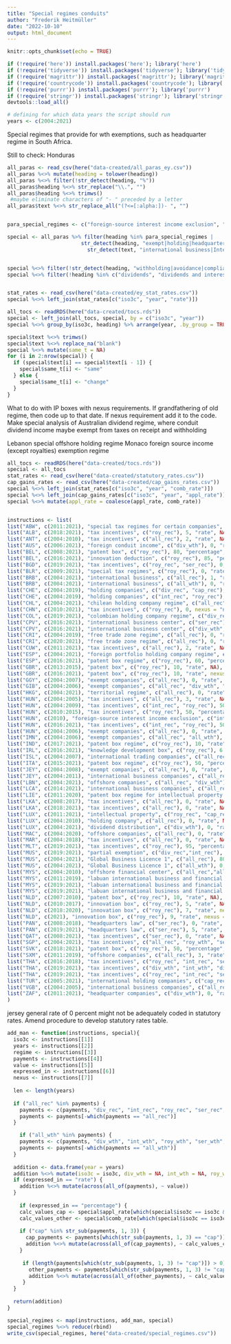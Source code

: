 ```yaml
---
title: "Special regimes conduits"
author: "Frederik Heitmüller"
date: "2022-10-10"
output: html_document
---
```


```r
knitr::opts_chunk$set(echo = TRUE)

if (!require('here')) install.packages('here'); library('here') 
if (!require('tidyverse')) install.packages('tidyverse'); library('tidyverse') 
if (!require('magrittr')) install.packages('magrittr'); library('magrittr') 
if (!require('countrycode')) install.packages('countrycode'); library('countrycode') 
if (!require('purrr')) install.packages('purrr'); library('purrr') 
if (!require('stringr')) install.packages('stringr'); library('stringr') 
devtools::load_all()

# defining for which data years the script should run
years <- c(2004:2021)
```


Special regimes that provide for wth exemptions, such as headquarter regime in South Africa. 

Still to check: Honduras
```r
all_paras <- read_csv(here("data-created/all_paras_ey.csv"))
all_paras %<>% mutate(heading = tolower(heading))
all_paras %<>% filter(!str_detect(heading, "%"))
all_paras$heading %<>% str_replace("\\.", "") 
all_paras$heading %<>% trimws()
 #maybe eliminate characters of "- " preceded by a letter
all_paras$text %<>% str_replace_all("(?<=[:alpha:])- ", "")


para_special_regimes <- c("foreign-source interest income exclusion", "foreign derived intangible income and global intangible low-taxed income deduction", "incentives for hub services", "incentives",  "intellectual property", "knowledge development box",  "non-domicile rule", "other tax benefits", "tax incentives")

special <- all_paras %>% filter(heading %in% para_special_regimes | 
                        str_detect(heading, "exempt|holding|headquarter|international|regime|box|conduit|intermediate|vehicle|offshore|zone|innovation") |
                          str_detect(text, "international business|International Business"))


special %<>% filter(!str_detect(heading, "withholding|avoidance|compliance assurance|financial reporting|tax haven|depreciation|currenc|limitation|group|restriction|foreign-exchange|types of companies|nature of tax|deductibility|capital gains|debt-to-equity|transfer pricing|expense|simplified|mandatory disclosure|payments|merger|business combinations|closely held companies|law 89/1967|employee|individual|participation exemption"))
special %<>% filter(!heading %in% c("dividends", "dividends and interest", "rates", "rate", "rates of tax"))


stat_rates <- read_csv(here("data-created/ey_stat_rates.csv"))
special %<>% left_join(stat_rates[c("iso3c", "year", "rate")])

all_tocs <- readRDS(here("data-created/tocs.rds"))
special <- left_join(all_tocs, special, by = c("iso3c", "year"))
special %<>% group_by(iso3c, heading) %>% arrange(year, .by_group = TRUE)

special$text %<>% trimws()
special$text %<>% replace_na("blank")
special %<>% mutate(same_t = NA)
for (i in 2:nrow(special)) {
  if (special$text[i] == special$text[i - 1]) {
    special$same_t[i] <- "same" 
  } else {
    special$same_t[i] <- "change" 
  }
}

```

What to do with IP boxes with nexus requirements. If grandfathering of old regime, then code up to that date. If nexus requirement add it to the code.
Make special analysis of Australian dividend regime, where conduit dividend income maybe exempt from taxes on receipt and withholding

Lebanon special offshore holding regime
Monaco foreign source income (except royalties) exemption regime

```r

all_tocs <- readRDS(here("data-created/tocs.rds"))
special <- all_tocs
stat_rates <- read_csv(here("data-created/statutory_rates.csv"))
cap_gains_rates <- read_csv(here("data-created/cap_gains_rates.csv"))
special %<>% left_join(stat_rates[c("iso3c", "year", "comb_rate")])
special %<>% left_join(cap_gains_rates[c("iso3c", "year", "appl_rate")])
special %<>% mutate(appl_rate = coalesce(appl_rate, comb_rate))


instructions <- list(
list("ABW", c(2011:2021), "special tax regimes for certain companies", c("all_rec", "div_wth"), value = 0, "rate", NA),
list("ALB", c(2018:2021), "tax incentives", c("roy_rec"), 5, "rate", NA), # software companies
list("ANT", c(2004:2010), "tax incentives", c("all_rec"), 2, "rate", NA), # e-zone
list("AUS", c(2006:2021), "foreign conduit income", c("div_wth"), 0, "rate", NA), # foreign conduit income
list("BEL", c(2008:2021), "patent box", c("roy_rec"), 80, "percentage", NA), # grandfathered until 2021
list("BEL", c(2016:2021), "innovation deduction", c("roy_rec"), 85, "percentage", "nexus"),
list("BGD", c(2019:2021), "tax incentives", c("roy_rec", "ser_rec"), 0, "rate", NA), # software development and computer services exemption
list("BLR", c(2009:2021), "special tax regimes", c("roy_rec"), 0, "rate", NA), # high technology park
list("BRB", c(2004:2021), "international business", c("all_rec"), 1, "rate", NA), # international business companies, grandfathered until June 2021
list("BRB", c(2004:2021), "international business", c("all_wth"), 0, "rate", NA), # international business companies, grandfathered until June 2021
list("CHE", c(2004:2019), "holding companies", c("div_rec", "cap_rec"), 0, "rate", NA),
list("CHE", c(2004:2019), "holding companies", c("int_rec", "roy_rec"), 7.8, "rate", NA),
list("CHL", c(2004:2021), "chilean holding company regime", c("all_rec", "div_wth", "cap_wth"), 0, "rate", NA), # grandfathered for the years 2018:2021, apparently could not be used for treaty shopping since holding were not considered Chilean residents https://www.derechotributario.cl/2006/11/sociedad-plataforma-una-idea-frustrada/
list("CHN", c(2010:2021), "tax incentives", c("roy_rec"), 0, nexus = "nexus", "rate", NA),
list("COL", c(2019:2021), "colombian holding company regime", c("div_rec", "cap_rec", "div_wth", "cap_wth"), 0, "rate", NA),
list("CPV", c(2016:2021), "international business center", c("ser_rec"), 2.5, "rate", NA),
list("CPV", c(2016:2021), "international business center", c("div_wth", "cap_wth"), 0, "rate", NA),
list("CRI", c(2004:2019), "free trade zone regime", c("all_rec"), 0, "rate", NA),
list("CRI", c(2020:2021), "free trade zone regime", c("all_rec"), 0, "rate", nexus = "nexus"),
list("CUW", c(2011:2021), "tax incentives", c("all_rec"), 2, "rate", NA), # grandfathered until 2022
list("ESP", c(2004:2021), "foreign portfolio holding company regime", c("div_wth", "cap_wth"), 0, "rate", NA),
list("ESP", c(2016:2021), "patent box regime", c("roy_rec"), 60, "percentage", "nexus"),
list("GBR", c(2013:2015), "patent box", c("roy_rec"), 10, "rate", NA),
list("GBR", c(2016:2021), "patent box", c("roy_rec"), 10, "rate", nexus = "nexus"),
list("GGY", c(2004:2007), "exempt companies", c("all_rec"), 0, "rate", NA),
list("GIB", c(2004:2006), "exempt companies", c("all_rec", "div_wth", "int_wth"), 0, "rate", NA),
list("HKG", c(2004:2021), "territorial regime", c("all_rec"), 0, "rate", NA),
list("HUN", c(2004:2005), "tax incentives", c("all_rec"), 3, "rate", NA),
list("HUN", c(2004:2009), "tax incentives", c("int_rec", "roy_rec"), 50, "percentage", NA),
list("HUN", c(2010:2015), "tax incentives", c("roy_rec"), 50, "percentage", NA),
list("HUN", c(2010), "foreign-source interest income exclusion", c("int_rec"), 75, "percentage", NA),
list("HUN", c(2016:2021), "tax incentives", c("int_rec", "roy_rec"), 50, "percentage", "nexus"),
list("HUN", c(2004:2006), "exempt companies", c("all_rec"), 0, "rate", NA),
list("IMN", c(2004:2006), "exempt companies", c("all_rec", "all_wth"), 0, "rate", NA),
list("IND", c(2017:2021), "patent box regime", c("roy_rec"), 10, "rate", nexus = "nexus"),
list("IRL", c(2016:2021), "knowledge development box", c("roy_rec"), 6.25, "rate", nexus = "nexus"),
list("ISL", c(2004:2007), "international trading companies", c("all_rec"), 5, "rate", NA),
list("ITA", c(2015:2021), "patent box regime", c("roy_rec"), 50, "percentage", "nexus"),
list("JEY", c(2004:2008), "exempt companies", c("all_rec"), 0, "rate", NA),
list("JEY", c(2004:2011), "international business companies", c("all_rec"), 2, "rate", NA),
list("LBN", c(2004:2021), "offshore companies", c("all_rec", "div_wth"), 0, "rate", NA),
list("LCA", c(2014:2021), "international business companies", c("all_rec", "all_wth"), 0, "rate", NA),
list("LIE", c(2011:2020), "patent box regime for intellectual property companies", c("roy_rec"), 2.5, "rate", NA), #grandfathered since 2017
list("LKA", c(2008:2017), "tax incentives", c("all_rec"), 0, "rate", NA), # exemptions for income received from abroad
list("LKA", c(2018:2021), "tax incentives", c("all_rec"), 0, "rate", NA), # regional headquarter
list("LUX", c(2011:2021), "intellectual property", c("roy_rec", "cap_rec"), 80, "percentage", NA), #from 2016 grandafthered until 2021
list("LUX", c(2004:2010), "holding company", c("all_rec"), 0, "rate", NA), # grandfathered from 2006 onwards
list("LUX", c(2004:2021), "dividend distribution", c("div_wth"), 0, "rate", NA),# to qualifying participations 
list("MAC", c(2004:2020), "offshore companies", c("all_rec"), 0, "rate", NA), # repealed as of 2021
list("MAR", c(2004:2018), "tax incentives", c("all_rec"), 0, "rate", NA), # offshore companies, only nominal rate
list("MLT", c(2019:2021), "tax incentives", c("roy_rec"), 95, "percentage", "nexus"),
list("MUS", c(2019:2021), "partial exemption", c("div_rec","int_rec"), 80, "percentage", NA),
list("MUS", c(2004:2021), "Global Business Licence 1", c("all_rec"), 80, "percentage", NA), # grandfathered until 2021
list("MUS", c(2004:2021), "Global Business Licence 1", c("all_wth"), 0, "rate", NA), # grandfathered until 2021
list("MYS", c(2004:2010), "offshore financial center", c("all_rec","all_wth"), 0, "rate", NA),
list("MYS", c(2011:2019), "labuan international business and financial center", c("all_rec","all_wth"), 0, "rate", NA),
list("MYS", c(2019:2021), "labuan international business and financial center", c("int_rec", "div_rec", "cap_rec", "all_wth"), 0, "rate", NA),
list("MYS", c(2019:2021), "labuan international business and financial center", c("roy_rec", "ser_rec"), 3, "rate", NA),
list("NLD", c(2007:2010), "patent box", c("roy_rec"), 10, "rate", NA),
list("NLD", c(2010:2017), "innovation box", c("roy_rec"), 5, "rate", NA),
list("NLD", c(2018:2020), "innovation box", c("roy_rec"), 7, "rate", nexus = "nexus"),
list("NLD", c(2021), "innovation box", c("roy_rec"), 9, "rate", nexus = "nexus"),
list("PAN", c(2008:2018), "headquarters law", c("ser_rec"), 0, "rate", NA),
list("PAN", c(2019:2021), "headquarters law", c("ser_rec"), 5, "rate", NA),
list("QAT", c(2008:2021), "tax incentives", c("ser_rec"), 0, "rate", NA), # Qatar Science and Technology Park
list("SGP", c(2004:2021), "tax incentives", c("all_rec", "roy_wth", "ser_wth"), 0, "rate", NA), # headquarter program, remittance basis for taxation, approved royalties and technical services
list("SVK", c(2018:2021), "patent box", c("roy_rec"), 50, "percentage", nexus = "nexus"),
list("SXM", c(2011:2019), "offshore companies", c("all_rec"), 3, "rate", NA), # tax exempt companiesalso exist, but are not eligible for treaty benefits
list("THA", c(2016:2018), "tax incentives", c("roy_rec", "int_rec", "ser_rec"), 0, "rate", NA),
list("THA", c(2019:2021), "tax incentives", c("div_wth", "int_wth", "div_rec"), 0, "rate", NA),
list("THA", c(2019:2021), "tax incentives", c("roy_rec", "int_rec", "ser_rec"), 3, "rate", NA),
list("TUR", c(2005:2021), "international holding companies", c("cap_rec"), 0, "rate", NA),
list("VGB", c(2004:2005), "international business companies", c("all_rec"), 0, "rate", NA),
list("ZAF", c(2011:2021), "headquarter companies", c("div_wth"), 0, "rate", NA)
)
```

jersey general rate of 0 percent might not be adequately coded in statutory rates. Amend procedure to develop statutory rates table.


```r


add_man <- function(instructions, special){
  iso3c <- instructions[[1]] 
  years <- instructions[[2]] 
  regime <- instructions[[3]] 
  payments <- instructions[[4]] 
  value <- instructions[[5]] 
  expressed_in <- instructions[[6]]
  nexus <- instructions[[7]]
  
  len <- length(years)
  
  if ("all_rec" %in% payments) {
    payments <- c(payments, "div_rec", "int_rec", "roy_rec", "ser_rec", "cap_rec")
    payments <- payments[-which(payments == "all_rec")]
  }

    if ("all_wth" %in% payments) {
    payments <- c(payments, "div_wth", "int_wth", "roy_wth", "ser_wth", "cap_wth")
    payments <- payments[-which(payments == "all_wth")]
  }
  
  addition <- data.frame(year = years)
  addition %<>% mutate(iso3c = iso3c, div_wth = NA, int_wth = NA, roy_wth = NA, ser_wth = NA, cap_wth = NA, div_rec = NA, int_rec = NA, roy_rec = NA, ser_rec = NA, cap_rec = NA, regime = regime, nexus = nexus)
  if (expressed_in == "rate") {
    addition %<>% mutate(across(all_of(payments), ~ value))
  }
  
    if (expressed_in == "percentage") {
    calc_values_cap <- special$appl_rate[which(special$iso3c == iso3c & special$year %in% years)] * ((100 - value)/100)
    calc_values_other <- special$comb_rate[which(special$iso3c == iso3c & special$year %in% years)] * ((100 - value)/100)
    
    if ("cap" %in% str_sub(payments, 1, 3)) {
      cap_payments <- payments[which(str_sub(payments, 1, 3) == "cap")]
      addition %<>% mutate(across(all_of(cap_payments), ~ calc_values_cap))
    }
    
     if (length(payments[which(str_sub(payments, 1, 3) != "cap")]) > 0) {
       other_payments <- payments[which(str_sub(payments, 1, 3) != "cap")]
       addition %<>% mutate(across(all_of(other_payments), ~ calc_values_other))
     }
  }
  
  return(addition)
}

special_regimes <- map(instructions, add_man, special)
special_regimes %<>% reduce(rbind)
write_csv(special_regimes, here("data-created/special_regimes.csv"))
```

